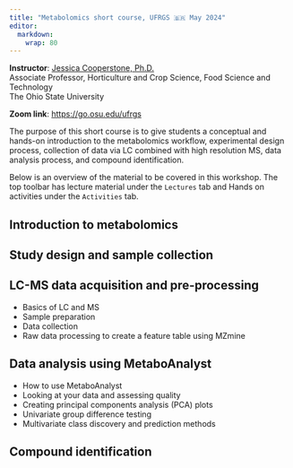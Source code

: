 ```yaml
---
title: "Metabolomics short course, UFRGS 🇧🇷 May 2024"
editor: 
  markdown: 
    wrap: 80
---
```


**Instructor**: [Jessica Cooperstone,
Ph.D.](https://www.cooperstonelab.com/)<br> Associate Professor, Horticulture
and Crop Science, Food Science and Technology<br> The Ohio State University

**Zoom link**: [https://go.osu.edu/ufrgs](https://go.osu.edu/ufrgs)

The purpose of this short course is to give students a conceptual and hands-on
introduction to the metabolomics workflow, experimental design process,
collection of data via LC combined with high resolution MS, data analysis
process, and compound identification.

Below is an overview of the material to be covered in this workshop. The top
toolbar has lecture material under the `Lectures` tab and Hands on activities
under the `Activities` tab.

## Introduction to metabolomics      

## Study design and sample collection  

## LC-MS data acquisition and pre-processing

-   Basics of LC and MS
-   Sample preparation
-   Data collection
-   Raw data processing to create a feature table using MZmine

## Data analysis using MetaboAnalyst

-   How to use MetaboAnalyst
-   Looking at your data and assessing quality
-   Creating principal components analysis (PCA) plots
-   Univariate group difference testing
-   Multivariate class discovery and prediction methods 

## Compound identification
